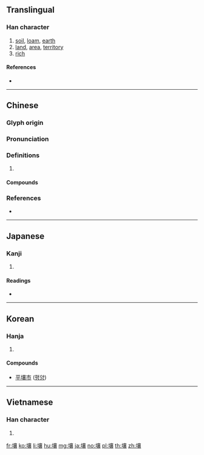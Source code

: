 {{character info/new}}
{{also|壌}}

==Translingual==
{{ja-forms|[[壌]]|壤|壤}}

===Han character===
{{Han char|rn=32|rad=土|as=17|sn=20|four=40132|canj=GYRV|ids=⿰土襄}}

# [[soil]], [[loam]], [[earth]]
# [[land]], [[area]], [[territory]]
# [[rich]]{{rfv-sense}}

====References====
* {{Han ref|kx=0242.170|dkj=05608|dj=0482.130|hdz=10501.110|uh=58E4|ud=22756|bh=C45B|bd=50267}}

----

==Chinese==
{{zh-forms}}

===Glyph origin===
{{Han etym}}

===Pronunciation===
{{zh-pron
|m=rǎng
|c=joeng6,joeng5
|mn=kh:jióng/qz,tp,xm:lióng/twvk,zz:jiáng
|mc=y
|oc=y
|cat=
}}

===Definitions===
{{zh-hanzi}}

# {{rfdef|zh}}

====Compounds====
{{zh-der|僻壤|僻壤窮鄉|判如天壤|土壤|土壤保持|土壤學|土壤汙染|土壤沖蝕|土壤細流|墳壤|壤土|壤地|壤壤|壤子|壤父|天壤|天壤之判|天壤之別|天壤王郎|封壤|平壤|息壤|接壤|擊壤|擊壤歌|擊壤鼓腹|朽壤|泉壤|浩壤|熙熙壤壤|皋壤|穹壤|窮山僻壤|窮鄉僻壤|糞壤|糞壤窟室|紅壤|膏壤|蓋壤|豐壤|迥隔霄壤|遐方絕壤|霄壤|霄壤之別|霄壤之殊|黃壤|鼠壤}}

===References===
* {{R:yue:Hanzi}}

----

==Japanese==
{{ja-kanji forms|壌|壤}}

===Kanji===
{{ja-kanji|grade=|rs=土17|style=ky|shin=壌}}

# {{defn|lang=ja|sort=土17}}

====Readings====
* {{ja-readings|on=[[じょう]] (jō)|kun=[[つち]] (tsuchi)}}

----

==Korean==

===Hanja===
{{ko-hanja|hangeul=양|rv=yang|mr=yang}}

# {{defn|lang=ko|sort=土17}}

====Compounds====
* [[平壤市]] ([[평양]])

----

==Vietnamese==

===Han character===
{{vi-hantu|[[nhưỡng]]|rs=土17}}

# {{defn|lang=vi|sort=土17}}

[[fr:壤]]
[[ko:壤]]
[[li:壤]]
[[hu:壤]]
[[mg:壤]]
[[ja:壤]]
[[no:壤]]
[[pl:壤]]
[[th:壤]]
[[zh:壤]]